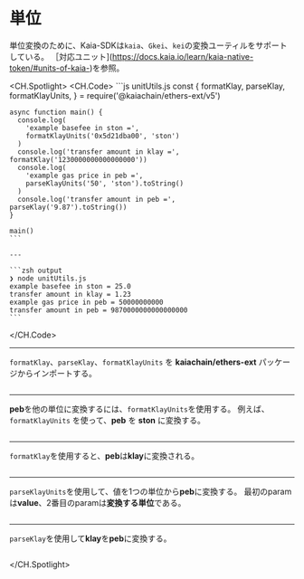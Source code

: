 # 単位

単位変換のために、Kaia-SDKは`kaia`、`Gkei`、`kei`の変換ユーティルをサポートしている。 ［対応ユニット](https://docs.kaia.io/learn/kaia-native-token/#units-of-kaia-)を参照。

<CH.Spotlight>
  <CH.Code>
    ```js unitUtils.js
    const {
      formatKlay,
      parseKlay,
      formatKlayUnits,
    } = require('@kaiachain/ethers-ext/v5')

    async function main() {
      console.log(
        'example basefee in ston =',
        formatKlayUnits('0x5d21dba00', 'ston')
      )
      console.log('transfer amount in klay =', formatKlay('1230000000000000000'))
      console.log(
        'example gas price in peb =',
        parseKlayUnits('50', 'ston').toString()
      )
      console.log('transfer amount in peb =', parseKlay('9.87').toString())
    }

    main()
    ```

    ---

    ```zsh output
    ❯ node unitUtils.js
    example basefee in ston = 25.0
    transfer amount in klay = 1.23
    example gas price in peb = 50000000000
    transfer amount in peb = 9870000000000000000
    ```
  </CH.Code>

  ---

  `formatKlay`、`parseKlay`、`formatKlayUnits` を **kaiachain/ethers-ext** パッケージからインポートする。

  ```js unitUtils.js focus=1
  ```

  ---

  **peb**を他の単位に変換するには、`formatKlayUnits`を使用する。 例えば、`formatKlayUnits` を使って、**peb** を **ston** に変換する。

  ```js unitUtils.js focus=8:11
  ```

  ---

  `formatKlay`を使用すると、**peb**は**klay**に変換される。

  ```js unitUtils.js focus=12
  ```

  ---

  `parseKlayUnits`を使用して、値を1つの単位から**peb**に変換する。 最初のparamは**value**、2番目のparamは**変換する単位**である。

  ```js unitUtils.js focus=13:16
  ```

  ---

  `parseKlay`を使用して**klay**を**peb**に変換する。

  ```js unitUtils.js focus=17
  ```
</CH.Spotlight>
